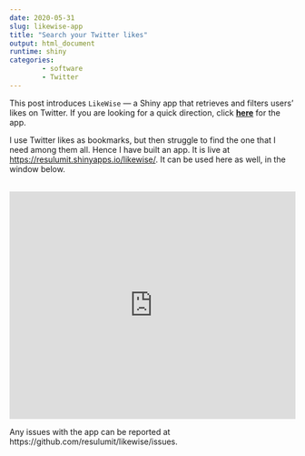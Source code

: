 ---
date: 2020-05-31
slug: likewise-app
title: "Search your Twitter likes"
output: html_document
runtime: shiny
categories:
        - software
        - Twitter
---

This post introduces `LikeWise` --- a Shiny app that retrieves and filters users' likes on Twitter. If you are looking for a quick direction, click <a href="https://resulumit.shinyapps.io/likewise/" target="_blank"><b>here</b></a> for the app.

I use Twitter likes as bookmarks, but then struggle to find the one that I need among them all. Hence I have built an app. It is live at <https://resulumit.shinyapps.io/likewise/>. It can be used here as well, in the window below.   

<br>
<iframe width="100%" height="400" scrolling="yes" frameborder="no" src="https://resulumit.shinyapps.io/likewise/"> </iframe>
<br>

Any issues with the app can be reported at https://github.com/resulumit/likewise/issues.